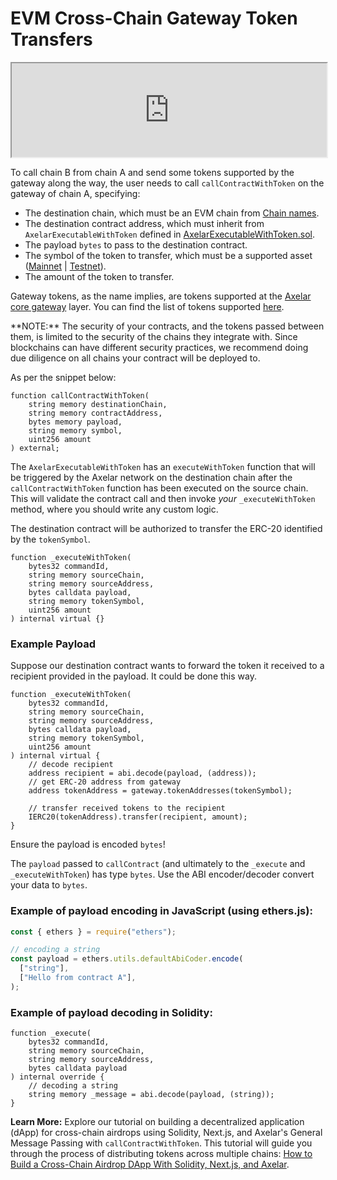 # EVM Cross-Chain Gateway Token Transfers


<iframe
  width="100%"
  class="aspect-video"
  src="https://www.youtube.com/embed/VkdRSrf4cmY"
  title="YouTube video player"
  allow="accelerometer; autoplay; clipboard-write; encrypted-media; gyroscope; picture-in-picture"
  allowFullScreen
></iframe>

To call chain B from chain A and send some tokens supported by the gateway along the way, the user needs to call `callContractWithToken` on the gateway of chain A, specifying:

- The destination chain, which must be an EVM chain from [Chain names](https://axelarscan.io/resources/chains).
- The destination contract address, which must inherit from `AxelarExecutableWithToken` defined in [AxelarExecutableWithToken.sol](https://github.com/axelarnetwork/axelar-gmp-sdk-solidity/blob/main/contracts/executable/AxelarExecutableWithToken.sol).
- The payload `bytes` to pass to the destination contract.
- The symbol of the token to transfer, which must be a supported asset ([Mainnet](/resources/contract-addresses/mainnet/) | [Testnet](/resources/contract-addresses/testnet/)).
- The amount of the token to transfer.

Gateway tokens, as the name implies, are tokens supported at the [Axelar core gateway](https://github.com/axelarnetwork/axelar-cgp-solidity/blob/main/contracts/AxelarGateway.sol) layer. You can find the list of tokens supported [here](https://axelarscan.io/resources/assets?type=gateway).

<Callout emoji="🚨">
  **NOTE:** The security of your contracts, and the tokens passed between them,
  is limited to the security of the chains they integrate with. Since
  blockchains can have different security practices, we recommend doing due
  diligence on all chains your contract will be deployed to.
</Callout>

As per the snippet below:

```solidity
function callContractWithToken(
    string memory destinationChain,
    string memory contractAddress,
    bytes memory payload,
    string memory symbol,
    uint256 amount
) external;
```

The `AxelarExecutableWithToken` has an `executeWithToken` function that will be triggered by the Axelar network on the destination chain after the `callContractWithToken` function has been executed on the source chain. This will validate the contract call and then invoke _your_ `_executeWithToken` method, where you should write any custom logic.

The destination contract will be authorized to transfer the ERC-20 identified by the `tokenSymbol`.

```solidity
function _executeWithToken(
    bytes32 commandId,
    string memory sourceChain,
    string memory sourceAddress,
    bytes calldata payload,
    string memory tokenSymbol,
    uint256 amount
) internal virtual {}
```

### Example Payload

Suppose our destination contract wants to forward the token it received to a recipient provided in the payload. It could be done this way.

```solidity
function _executeWithToken(
    bytes32 commandId,
    string memory sourceChain,
    string memory sourceAddress,
    bytes calldata payload,
    string memory tokenSymbol,
    uint256 amount
) internal virtual {
    // decode recipient
    address recipient = abi.decode(payload, (address));
    // get ERC-20 address from gateway
    address tokenAddress = gateway.tokenAddresses(tokenSymbol);

    // transfer received tokens to the recipient
    IERC20(tokenAddress).transfer(recipient, amount);
}
```

<Callout emoji="ℹ️">Ensure the payload is encoded `bytes`!</Callout>

The `payload` passed to `callContract` (and ultimately to the `_execute` and `_executeWithToken`) has type `bytes`. Use the ABI encoder/decoder convert your data to `bytes`.

### Example of payload encoding in JavaScript (using ethers.js):

```jsx
const { ethers } = require("ethers");

// encoding a string
const payload = ethers.utils.defaultAbiCoder.encode(
  ["string"],
  ["Hello from contract A"],
);
```

### Example of payload decoding in Solidity:

```solidity
function _execute(
    bytes32 commandId,
    string memory sourceChain,
    string memory sourceAddress,
    bytes calldata payload
) internal override {
    // decoding a string
    string memory _message = abi.decode(payload, (string));
}
```

**Learn More:** Explore our tutorial on building a decentralized application (dApp) for cross-chain airdrops using Solidity, Next.js, and Axelar's General Message Passing with `callContractWithToken`. This tutorial will guide you through the process of distributing tokens across multiple chains: [How to Build a Cross-Chain Airdrop DApp With Solidity, Next.js, and Axelar](https://blog.axelar.dev/how-to-build-a-cross-chain-airdrop-dapp-with-solidity-nextjs-and-axelar).

